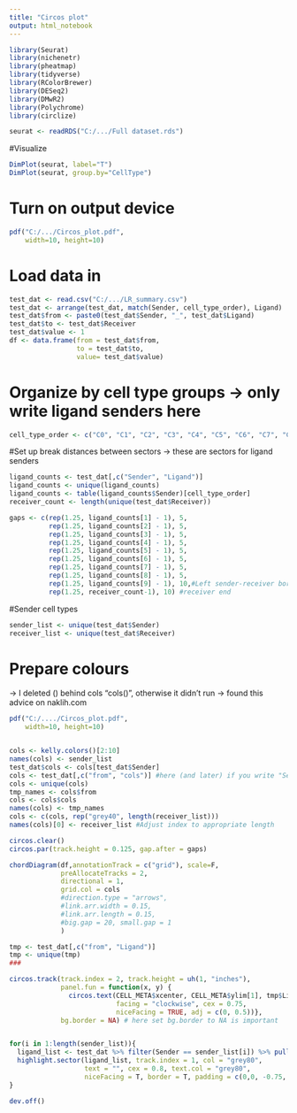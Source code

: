 ---
title: "Circos plot"
output: html_notebook
---

```{r}
library(Seurat)
library(nichenetr)
library(pheatmap)
library(tidyverse)
library(RColorBrewer)
library(DESeq2)
library(DMwR2)
library(Polychrome)
library(circlize)
```


```{r}
seurat <- readRDS("C:/.../Full dataset.rds")
```

#Visualize
```{r}
DimPlot(seurat, label="T")
DimPlot(seurat, group.by="CellType")
```


# Turn on output device
```{r}
pdf("C:/.../Circos_plot.pdf",
    width=10, height=10)
```

# Load data in
```{r}
test_dat <- read.csv("C:/.../LR_summary.csv")
test_dat <- arrange(test_dat, match(Sender, cell_type_order), Ligand)
test_dat$from <- paste0(test_dat$Sender, "_", test_dat$Ligand)
test_dat$to <- test_dat$Receiver
test_dat$value <- 1
df <- data.frame(from = test_dat$from,
                 to = test_dat$to, 
                 value= test_dat$value)
```

# Organize by cell type groups -> only write ligand senders here
```{r}
cell_type_order <- c("C0", "C1", "C2", "C3", "C4", "C5", "C6", "C7", "C8")
```

#Set up break distances between sectors -> these are sectors for ligand senders
```{r}
ligand_counts <- test_dat[,c("Sender", "Ligand")]
ligand_counts <- unique(ligand_counts)
ligand_counts <- table(ligand_counts$Sender)[cell_type_order]
receiver_count <- length(unique(test_dat$Receiver))

gaps <- c(rep(1.25, ligand_counts[1] - 1), 5,
          rep(1.25, ligand_counts[2] - 1), 5,
          rep(1.25, ligand_counts[3] - 1), 5,
          rep(1.25, ligand_counts[4] - 1), 5,
          rep(1.25, ligand_counts[5] - 1), 5,
          rep(1.25, ligand_counts[6] - 1), 5,
          rep(1.25, ligand_counts[7] - 1), 5,
          rep(1.25, ligand_counts[8] - 1), 5,
          rep(1.25, ligand_counts[9] - 1), 10,#Left sender-receiver border
          rep(1.25, receiver_count-1), 10) #receiver end
```



#Sender cell types
```{r}
sender_list <- unique(test_dat$Sender)
receiver_list <- unique(test_dat$Receiver)
```


# Prepare colours
-> I deleted () behind cols "cols()", otherwise it didn't run -> found this advice on naklih.com
```{r}
pdf("C:/..../Circos_plot.pdf",
    width=10, height=10)


cols <- kelly.colors()[2:10]
names(cols) <- sender_list
test_dat$cols <- cols[test_dat$Sender] 
cols <- test_dat[,c("from", "cols")] #here (and later) if you write "Sender" instead of "from >> It will color each ligand separatelly (not just by cell population)
cols <- unique(cols)
tmp_names <- cols$from
cols <- cols$cols
names(cols) <- tmp_names
cols <- c(cols, rep("grey40", length(receiver_list)))
names(cols)[0] <- receiver_list #Adjust index to appropriate length

circos.clear()
circos.par(track.height = 0.125, gap.after = gaps)

chordDiagram(df,annotationTrack = c("grid"), scale=F,
             preAllocateTracks = 2, 
             directional = 1, 
             grid.col = cols
             #direction.type = "arrows",
             #link.arr.width = 0.15,
             #link.arr.length = 0.15,
             #big.gap = 20, small.gap = 1
             )

tmp <- test_dat[,c("from", "Ligand")]
tmp <- unique(tmp)
###

circos.track(track.index = 2, track.height = uh(1, "inches"),
             panel.fun = function(x, y) {
               circos.text(CELL_META$xcenter, CELL_META$ylim[1], tmp$Ligand[CELL_META$sector.numeric.index], 
                           facing = "clockwise", cex = 0.75,
                           niceFacing = TRUE, adj = c(0, 0.5))}, 
             bg.border = NA) # here set bg.border to NA is important


for(i in 1:length(sender_list)){
  ligand_list <- test_dat %>% filter(Sender == sender_list[i]) %>% pull(from)
  highlight.sector(ligand_list, track.index = 1, col = "grey80",
                   text = "", cex = 0.8, text.col = "grey80",
                   niceFacing = T, border = T, padding = c(0,0, -0.75, 0))
}

dev.off()
```


